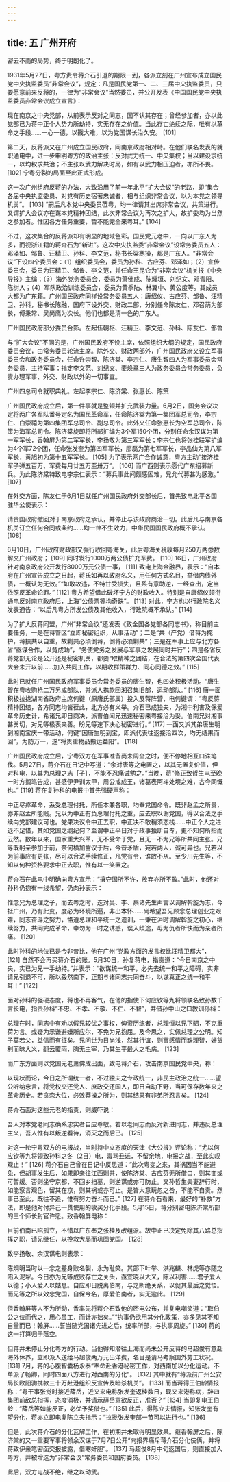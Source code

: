 ```yaml
---
---
---
```

title: 五 广州开府
---




密云不雨的局势，终于明朗化了。

1931年5月27日，粤方责令蒋介石引退的期限一到，各派立刻在广州宣布成立国民党中央执监委员“非常会议”，规定：凡是国民党第一、二、三届中央执监委员，只要愿意前来反蒋的，一律为“非常会议”当然委员，并公开发表《中国国民党中央执监委员非常会议成立宣言》：

现在南京之中央党部，从前表示反对之同志，固不认其存在；曾经参加者，亦以此党部已为蒋中正个人势力所劫持，实无存在之价值。当此存亡绝续之际，唯有以革命之手段……一心一德，以戡大难，以为党国谋长治久安。 [101]

第二天，反蒋派又在广州成立国民政府，同南京政府相对峙。在他们联名发表的就职通电中，进一步申明粤方的政治主张：反对武力统一、中央集权；当以建设求统一，以均权求共治；不主张以武力解决时局，如有以武力相压迫者，亦所不畏。 [102] 宁粤分裂的局面至此正式形成。

这一次广州组府反蒋的办法，大致沿用了前一年北平“扩大会议”的老路，即“集合各届中央执监委员、对党有历史宿著忠诚者，相与组织非常会议，以为本党之领导机关”。 [103] “嗣后凡本党中央委员莅粤，均一律请其出席非常会议，共策进行。又谓扩大会议亦在谋本党精神团结，此次非常会议为再次之扩大，故扩委均为当然之参加者。惟因各方任务重要，暂不能完全来粤耳。” [104]

不过，这次集合的反蒋派却有明显的地域色彩。国民党元老中，一向以广东人为多，而视浙江籍的蒋介石为“新进”。这次中央执监委“非常会议”设常务委员五人：邓泽如、邹鲁、汪精卫、孙科、李文范，秘书长梁寒操，都是广东人。“非常会议”下设四个委员会：（1）组织委员会，委员为孙科、古应芬、邓泽如；（2）宣传委员会，委员为汪精卫、邹鲁、李文范，并任命王昆仑为“非常会议”机关报《中央导报》主编；（3）海外党务委员会，委员为萧佛成、陈耀垣、刘纪文、邓青阳、陈树人；（4）军队政治训练委员会，委员为黄季陆、林翼中、黄公度等。其成员大都为广东籍。广州国民政府同样设常务委员五人：唐绍仪、古应芬、邹鲁、汪精卫、孙科，秘书长陈融，国府下设外交、财政二部，分别任命陈友仁、邓召荫为部长，傅秉常、吴尚鹰为次长。他们也都是清一色的广东人。



广州国民政府部分委员合影。左起伍朝枢、汪精卫、李文范、孙科、陈友仁、邹鲁

与“扩大会议”不同的是，广州国民政府不设主席，依照组织大纲的规定，国民政府委员会议，由常务委员轮流主席。除外交、财政两部外，广州国民政府又设立军事委员会和政务委员会，任命许崇智、陈济棠、李宗仁、唐生智四人为军事委员会常务委员，主持军事；指定李文范、刘纪文、麦焕章三人为政务委员会常务委员，负责办理军事、外交、财政以外的一切事宜。



广州四总司令就职典礼。左起李宗仁、陈济棠、张惠长、陈策

广州国民政府成立后，第一件事就是整顿并扩充武装力量。6月2日，国务会议决定将两广各军队番号定名为国民革命军，任命陈济棠为第一集团军总司令，李宗仁、白崇禧为第四集团军总司令、副总司令。此外又任命张惠长为空军总司令，陈策为海军总司令。陈济棠旋即将所部扩编为3个军150个团，分别任命余汉谋为第一军军长，香翰屏为第二军军长，李扬敬为第三军军长；李宗仁也将张桂联军扩编为4个军72个团，任命张发奎为第四军军长，廖磊为第七军军长，李品仙为第八军军长，黄旭初为第十五军军长。 [105] 为了表示两广合作诚意，粤方主动“接济桂军子弹五百万、军费每月廿五万至卅万”。 [106] 而广西则表示愿代广东招募新兵。为此陈济棠特致电李宗仁表示：“募兵事此间颇感困难，兄允代募甚为感激。” [107]

在外交方面，陈友仁于6月1日就任广州国民政府外交部长后，首先致电北平各国驻华公使表示：

请贵国政府撤回对于南京政府之承认，并停止与该政府商洽一切。此后凡与南京各机关订立任何合同或条约……均一律不生效力，中华民国国民政府概不承认。 [108]

6月10日，广州政府财政部又强行收回粤海关，此后粤海关税收每月250万两悉数解交广州政府； [109] 同时发行1000万两公债扩充军费。 [110] 16日，广州政府针对南京政府公开发行8000万元公债一事， [111] 致电上海金融界，表示：“自本府在广州宣告成立之日起，蒋氏如再以政府名义，用任何方式名目，举借内债外债，一概认为无效。”“如敢故违，不特甘受损失，且系有意助逆，一经查出，定当依照反革命论罪。” [112] 粤方希望借此破坏宁方的财政收入。特别是自唐绍仪领衔通电反对南京政府后，上海“公债票等均奇跌”。 [113] 对此，宁方也以行政院名义发表通告：“以后凡粤方所发公债及其他收入，行政院概不承认。” [114]

为了扩大反蒋同盟，广州“非常会议”还发表《致全国各党部各同志书》，称目前主要任务，一是在蒋管区“立即秘密组织，从事活动”；二是“共（产党）借蒋为掩护，蒋挟共以自重，故剿共必须倒蒋，倒蒋必须剿共”；三是在军事上应与北方各省“亟谋合作，以竟成功”，“务使党务之发展与军事之发展同时并行”；四是各省反蒋党部无论是公开还是秘密机关，都要“取精神之团结，在合法的第四次全国代表大会未开以前……加入共同工作，以期收群策群力、同心同德之效。” [115]

此时已就任广州国民政府军事委员会常务委员的唐生智，也四处积极活动。“唐生智在粤收购枪二万另成部队，并派人携款回湘召集旧部，运动部队。” [116] 唐一面积极拉拢湖南省政府主席何键（原唐氏部属）投入反蒋阵营，电何键谓：“粤反蒋精神团结，各方同志均皆莅此，北方必有义举。介石已成独夫，为湘中利害及保爱革命历史计，希诸兄即日商决，派曹伯闻兄迅速秘密来粤接洽为妥。伯南兄对湘事甚关切，对兄等极表亲善。盼兄等速下决心秘密进行。” [117] 一面又派其弟唐生明到湘南宝庆一带活动，何键“因唐生明到宝，即派代表往返接洽四次，均无结果而回”，为防万一，遂“将贵重物品搬运益阳”。 [118]

广州国民政府成立后，宁粤双方在军事准备尚未周全之时，便不停地相互口诛笔伐。5月27日，蒋介石在日记中写道：“余对唐等之电置之，以其无置复价值，但对科电，以其为总理之志［子］，不能不忍痛诫勉之。”当晚，蒋“修正致哲生电至晚一时方搁笔告成，甚感伊尹训太甲，周公戒成王，诸葛表阿斗处境之难，古今同慨也。” [119] 蒋在复孙科的电报中首先强硬声称：

中正尽瘁革命，系受总理付托，所任本兼各职，均奉党国命令。既非赵孟之所贵，亦非赵孟所能贱。兄以为中正有负总理付托之重，应去职以谢党国，得以合法之手续向党部建议可也。党果决议令中正去职，中正决不敢稍须恋栈……中正个人之进退不足惜，其如党国之纲纪何？至谓中正平日对于政事独断自专，更不知何所指而云然。数年以来，国家重大兴革，无不受命于党，且无一不为兄等所共同主张。兄等既躬亲参加于前，奈何横加訾议于后，今昔矛盾，宛若两人，诚可异也。兄若以为前事应有更张，尽可以合法手续修正，凡党有令，谁敢不从。至少川先生等，不知以何种资格要求中正去职，惟有以一笑置之。

蒋介石在此电中明确向粤方宣示：“攘夺固所不许，放弃亦所不敢。”此时，他还对孙科仍抱有一线希望，仍向孙表示：

惟念兄为总理之子，而去粤之时，迭对吴、李、蔡诸先生声言以调解斡旋为志，今抵广州，乃有此变，度必为环境所逼，非出本怀……尚希望吾兄顾念总理创业之艰难，同志奋斗之努力，恪遵总理和平统一之遗训，一秉在沪时调解斡旋之初心，继续努力，共同完成革命，幸勿为一时之诱惑，误入歧途，毋为仇者所快而为亲者所痛。 [120]

此时孙科的地位已是今非昔比，他在广州“党政方面的发言权比汪精卫都大”， [121] 自然不会再买蒋介石的账。5月30日，孙复蒋电，指责道：“今日南京之中央，实已为兄一手劫持。”并表示：“欲谋统一和平，必先去统一和平之障碍，实非请兄引退不可，所以毅然南下，正期与诸同志共同奋斗，以谋真正之统一和平耳！” [122]

面对孙科的强硬态度，蒋也不再客气，在他的指使下何应钦等九将领联名致孙数千言长电，指责孙科“不忠、不孝、不敬、不仁、不智”，并借孙中山之口教训孙科：

总理在时，同志中有劝以假兄较优之事权，俾资历练者，总理恒以兄下驷，不克重荷为言。或疑为示谦避嫌所应尔，不免为兄抱屈。及今思之，实佩总理之公明。知子莫若父，益信而有征矣。兄问世为日尚浅，然其行谊，则富感情而缺理智，好货利而昧大义，翻云覆雨，胸无主宰，乃其生平最大之毛病。 [123]

而广东方面则以党国元老萧佛成出面，致电蒋介石，攻击南京国民党中央，称：

以现状而论，今日之所谓统一者，不过独夫之专政统一，非民主政治之统一……望公听纳忠言，将党权交还党人、庶政交还国人，即日自动下野，当可保存数年来之革命历史。若贪恋大位，必效莽操之所为，则其结果有非弟所忍言矣。 [124]

蒋介石面对这些元老的指责，则威吓说：

吾人对本党老同志确系忠实者自应尊敬。若以老同志而反对新进同志，并违反总理主义，吾人惟有以叛逆看待，消灭之而后已。 [125]

对这一轮宁粤双方的电报战，当时持中立态度的天津《大公报》评论称：“尤以何应钦等九将领致孙科之冬（2日）电，毒骂丑诋，不留余地，电报之战，至此实叹观止！” [126] 蒋介石自己曾在日记中反思道：“此次粤变之来，其祸因当不能避免，但胡事发生后，如果即亲往江西剿共，使陈济棠、古应芬无所借口，则其变或可暂缓。否则坐守京都，不回乡扫墓，则逆谋或亦可防止。又孙哲生夫妻辞行时，如能察言观色，留其在京，则其祸或亦可止。是皆大意玩忽之咎，不能不自责。然事已至此，既往不追，惟有努力奋斗而已。” [127] 在蒋介石看来，最好的“补救”方法，即是他对付异己一贯使用的收买分化手段。5月15日，蒋分别密电陈济棠所部的三个师长封官许愿。致香翰屏电称：

目前伯南已陷孤立，不惜以广东奉之张桂及改组派。故中正已决定免除其八路总指挥之职，请兄继任，以挽救大局而巩固党国。 [128]

致李扬敬、余汉谋电则表示：

陈炯明当时以一念之差身败名裂，永为耻笑。其部下叶举、洪兆麟、林虎等亦随之陷入泥犁。今日亦为兄等成败存亡之关头，亟宜晓以大义，陈以利害……君子爱人以德；小人爱人以姑息。自应即日脱离伯南，与之断绝关系，以促其最后之觉悟。而兄等之所以效忠党国，自保今名，厚爱伯南者，实无逾此。 [129]

但香翰屏等人不为所动，香率先将蒋介石致他的密电公布，并复电嘲笑道：“取伯公之位而代之，用心虽工，而计亦拙矣。”“执事仍欲用其分化政策，亦多见其不知自量而已！翰屏……誓当随党国诸先进之后，统率所部，与执事周旋。” [130] 蒋的这一打算归于落空。

但蒋并未停止分化粤方的行动。当他得知潜往上海而尚未公开反蒋的马超俊有意赴海外休养，立即派人送给马超俊两万元出洋费，名目是请马考察国外劳工状况。 [131] 7月，蒋的心腹智囊杨永泰“奉命赴香港秘密工作，对西南加以分化运动。不单派了畅卿，同时四面八方进行对西南的分化”。 [132] 其中就有“蒋派前广州公安局长欧阳驹携款三十万赴港组织反宣传及暗杀机关”。 [133] 而当蒋得王伯龄情报称：“粤干事张觉时接近薛岳，近又来电称张发奎返桂数日，现又来港称病，辞四集团前敌总指挥，态度消极，并请示薛岳意欲反正，准否？” [134] 当即复电王伯龄：“薛岳等如能反正，必优予奖借也。” [135] 此后，得陈立夫情报，知张发奎有望分化，蒋亦立即电复陈立夫指示：“拉拢张发奎部一节可以进行也。” [136]

但是，此次蒋介石的分化瓦解工作，在初期并未取得明显效果。继香翰屏之后，陈济棠的又一重要军事将领余汉谋于7月7日公开“向报界痛斥蒋介石分化伎俩，并将蒋致伊亲笔密函交报披露，借寒奸胆”。 [137] 马超俊8月中旬返国后，则直接加入粤方，并被增选为“非常会议”常务委员和国府委员。 [138]

此后，双方电战不绝，继之以动武。